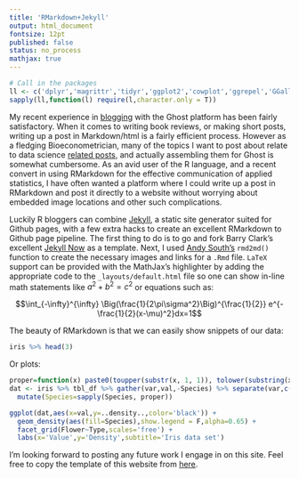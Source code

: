 ---
title: 'RMarkdown+Jekyll'
output: html_document
fontsize: 12pt
published: false
status: no_process
mathjax: true
---

```{r,echo=F,message=FALSE,warning=FALSE,results='hide'}
# Call in the packages 
ll <- c('dplyr','magrittr','tidyr','ggplot2','cowplot','ggrepel','GGally','broom','stringr')
sapply(ll,function(l) require(l,character.only = T))
```

My recent experience in [blogging](http://bioeconometrician.ghost.io/) with the Ghost platform has been fairly satisfactory. When it comes to writing book reviews, or making short posts, writing up a post in Markdown/html is a fairly efficient process. However as a fledging Bioeconometrician, many of the topics I want to post about relate to data science [related posts](http://bioeconometrician.ghost.io/tag/r/), and actually assembling them for Ghost is somewhat cumbersome. As an avid user of the R language, and a recent convert in using RMarkdown for the effective communication of applied statistics, I have often wanted a platform where I could write up a post in RMarkdown and post it directly to a website without worrying about embedded image locations and other such complications. 

Luckily R bloggers can combine [Jekyll](https://jekyllrb.com/), a static site generator suited for Github pages, with a few extra hacks to create an excellent RMarkdown to Github page pipeline. The first thing to do is to go and fork Barry Clark's excellent [Jekyll Now](https://github.com/barryclark/jekyll-now) as a template. Next, I used [Andy South's](http://andysouth.github.io/blog-setup/) `rmd2md()` function to create the necessary images and links for a `.Rmd` file. `LaTeX` support can be provided with the MathJax's highlighter by adding the appropriate code to the  `_layouts/default.html` file so one can show in-line math statements like $a^2 + b^2 = c^2$ or equations such as:

$$\int_{-\infty}^{\infty} \Big(\frac{1}{2\pi\sigma^2}\Big)^{\frac{1}{2}} e^{-\frac{1}{2}(x-\mu)^2}dx=1$$

The beauty of RMarkdown is that we can easily show snippets of our data:

```{r,echo=T}
iris %>% head(3)
```

Or plots:

```{r,echo=F}
proper=function(x) paste0(toupper(substr(x, 1, 1)), tolower(substring(x, 2)))
dat <- iris %>% tbl_df %>% gather(var,val,-Species) %>% separate(var,c('Flower','Type'),'[.]') %>%
  mutate(Species=sapply(Species, proper))
```
```{r iris_chunk,echo=T}
ggplot(dat,aes(x=val,y=..density..,color='black')) + 
  geom_density(aes(fill=Species),show.legend = F,alpha=0.65) + 
  facet_grid(Flower~Type,scales='free') + 
  labs(x='Value',y='Density',subtitle='Iris data set')
```

I'm looking forward to posting any future work I engage in on this site. Feel free to copy the template of this website from [here](https://github.com/erikdrysdale/erikdrysdale.github.io).

